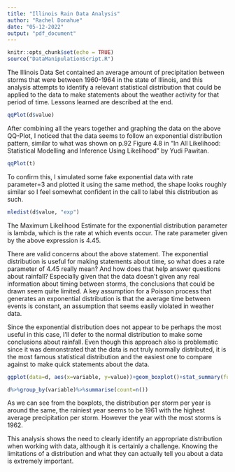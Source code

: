 ```yaml
---
title: "Illinois Rain Data Analysis"
author: "Rachel Donahue"
date: "05-12-2022"
output: "pdf_document"
---
```

```r
knitr::opts_chunk$set(echo = TRUE)
source("DataManipulationScript.R")
```


The Illinois Data Set contained an average amount of precipitation between storms that were between 1960-1964 in the state of Illinois, and this analysis attempts to identify a relevant statistical distribution that could be applied to the data to make statements about the weather activity for that period of time. Lessons learned are described at the end.

```r
qqPlot(d$value)

```

After combining all the years together and graphing the data on the above QQ-Plot, I noticed that the data seems to follow an exponential distribution pattern, similar to what was shown on p.92 Figure 4.8 in "In All Likelihood: Statistical Modelling and Inference Using Likelihood" by Yudi Pawitan.

```r
qqPlot(t)

```


To confirm this, I simulated some fake exponential data with rate parameter=3 and plotted it using the same method, the shape looks roughly similar so I feel somewhat confident in the call to label this distribution as such.

```r
mledist(d$value, "exp")

```

The Maximum Likelihood Estimate for the exponential distribution parameter is lambda, which is the rate at which events occur. The rate parameter given by the above expression is 4.45. 

There are valid concerns about the above statement. The exponential distribution is useful for making statements about time, so what does a rate parameter of 4.45 really mean? And how does that help answer questions about rainfall? Especially given that the data doesn't given any real information about timing between storms, the conclusions that could be drawn seem quite limited. A key assumption for a Poisson process that generates an exponential distribution is that the average time between events is constant, an assumption that seems easily violated in weather data.

Since the exponential distribution does not appear to be perhaps the most useful in this case, I'll defer to the normal distribution to make some conclusions about rainfall. Even though this approach also is problematic since it was demonstrated that the data is not truly normally distributed, it is the most famous statistical distribution and the easiest one to compare against to make quick statements about the data.

```r
ggplot(data=d, aes(x=variable, y=value))+geom_boxplot()+stat_summary(fun=mean, geom="point", shape=23, size=4)

d%>%group_by(variable)%>%summarise(count=n())

```

As we can see from the boxplots, the distribution per storm per year is around the same, the rainiest year seems to be 1961 with the highest average precipitation per storm. However the year with the most storms is 1962.

This analysis shows the need to clearly identify an appropriate distribution when working with data, although it is certainly a challenge. Knowing the limitations of a distribution and what they can actually tell you about a data is extremely important.




